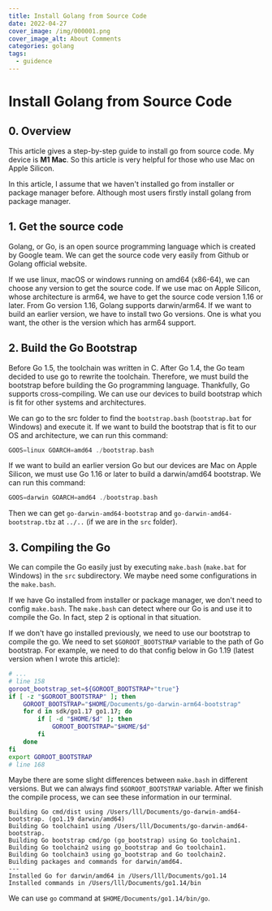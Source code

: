 ```yaml
---
title: Install Golang from Source Code
date: 2022-04-27
cover_image: /img/000001.png
cover_image_alt: About Comments
categories: golang
tags:
  - guidence
---
```


# Install Golang from Source Code

## 0. Overview
This article gives a step-by-step guide to install go from source code. My device is **M1 Mac**. So this article is very helpful for those who use Mac on Apple Silicon.

In this article, I assume that we haven't installed go from installer or package manager before. Although most users firstly install golang from package manager.

## 1. Get the source code
Golang, or Go, is an open source programming language which is created by Google team. We can get the source code very easily from Github or Golang official website.

If we use linux, macOS or windows running on amd64 (x86-64), we can choose any version to get the source code. If we use mac on Apple Silicon, whose architecture is arm64, we have to get the source code version 1.16 or later. From Go version 1.16, Golang supports darwin/arm64. If we want to build an earlier version, we have to install two Go versions. One is what you want, the other is the version which has arm64 support.

## 2. Build the Go Bootstrap
Before Go 1.5, the toolchain was written in C. After Go 1.4, the Go team decided to use go to rewrite the toolchain. Therefore, we must build the bootstrap before building the Go programming language. Thankfully, Go supports cross-compiling. We can use our devices to build bootstrap which is fit for other systems and architectures.

We can go to the src folder to find the `bootstrap.bash` (`bootstrap.bat` for Windows) and execute it. If we want to build the bootstrap that is fit to our OS and architecture, we can run this command:

```go
GOOS=linux GOARCH=amd64 ./bootstrap.bash
```

If we want to build an earlier version Go but our devices are Mac on Apple Silicon, we must use Go 1.16 or later to build a darwin/amd64 bootstrap. We can run this command:

```go
GOOS=darwin GOARCH=amd64 ./bootstrap.bash
```

Then we can get `go-darwin-amd64-bootstrap` and `go-darwin-amd64-bootstrap.tbz` at `../..` (if we are in the `src` folder).

## 3. Compiling the Go
We can compile the Go easily just by executing `make.bash` (`make.bat` for Windows) in the `src` subdirectory. We maybe need some configurations in the `make.bash`.

If we have Go installed from installer or package manager, we don't need to config `make.bash`. The `make.bash` can detect where our Go is and use it to compile the Go. In fact, step 2 is optional in that situation.

If we don't have go installed previously, we need to use our bootstrap to compile the go. We need to set `$GOROOT_BOOTSTRAP` variable to the path of Go bootstrap. For example, we need to do that config below in Go 1.19 (latest version when I wrote this article):

```bash
# ...
# line 158
goroot_bootstrap_set=${GOROOT_BOOTSTRAP+"true"}
if [ -z "$GOROOT_BOOTSTRAP" ]; then
	GOROOT_BOOTSTRAP="$HOME/Documents/go-darwin-arm64-bootstrap"
	for d in sdk/go1.17 go1.17; do
		if [ -d "$HOME/$d" ]; then
			GOROOT_BOOTSTRAP="$HOME/$d"
		fi
	done
fi
export GOROOT_BOOTSTRAP
# line 168
```

Maybe there are some slight differences between `make.bash` in different versions. But we can always find `$GOROOT_BOOTSTRAP` variable. After we finish the compile process, we can see these information in our terminal.

```
Building Go cmd/dist using /Users/lll/Documents/go-darwin-amd64-bootstrap. (go1.19 darwin/amd64)
Building Go toolchain1 using /Users/lll/Documents/go-darwin-amd64-bootstrap.
Building Go bootstrap cmd/go (go_bootstrap) using Go toolchain1.
Building Go toolchain2 using go_bootstrap and Go toolchain1.
Building Go toolchain3 using go_bootstrap and Go toolchain2.
Building packages and commands for darwin/amd64.
---
Installed Go for darwin/amd64 in /Users/lll/Documents/go1.14
Installed commands in /Users/lll/Documents/go1.14/bin
```

We can use `go` command at `$HOME/Documents/go1.14/bin/go`.